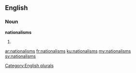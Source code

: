 ==English==

===Noun===
'''nationalisms'''

# {{plural of|[[nationalism]]}}

[[Category:English plurals]]

[[ar:nationalisms]]
[[fr:nationalisms]]
[[ku:nationalisms]]
[[my:nationalisms]]
[[sv:nationalisms]]
